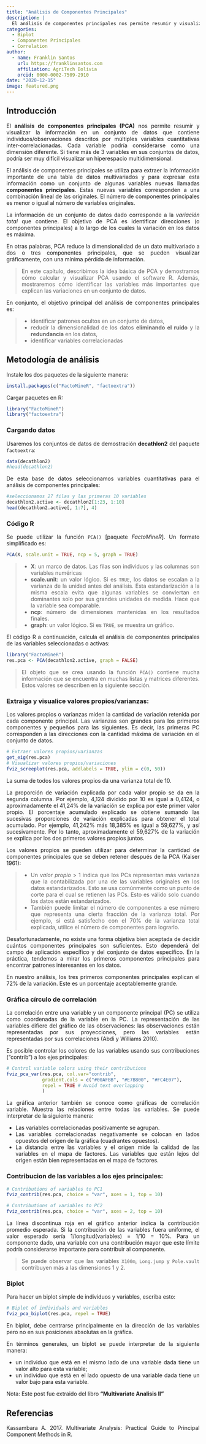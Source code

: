 ```yaml
---
title: "Análisis de Componentes Principales"
description: |
  El análisis de componentes principales nos permite resumir y visualizar la información de un conjunto de datos que contiene observaciones descritos por múltiples variables cuantitativas inter-correlacionadas.
categories:
  - Biplot
  - Componentes Principales
  - Correlation
author:
  - name: Franklin Santos
    url: https://franklinsantos.com
    affiliation: AgriTech Bolivia
    orcid: 0000-0002-7509-2910
date: "2020-12-15"
image: featured.png
---
```


```{=html}
<style>
body {
text-align: justify}
</style>
```
## Introducción

El **análisis de componentes principales (PCA)** nos permite resumir y visualizar la información en un conjunto de datos que contiene individuos/observaciones descritos por múltiples variables cuantitativas inter-correlacionadas. Cada variable podría considerarse como una dimensión diferente. Si tiene más de 3 variables en sus conjuntos de datos, podría ser muy difícil visualizar un hiperespacio multidimensional.

El análisis de componentes principales se utiliza para extraer la información importante de una tabla de datos multivariados y para expresar esta información como un conjunto de algunas variables nuevas llamadas **componentes principales**. Estas nuevas variables corresponden a una combinación lineal de las originales. El número de componentes principales es menor o igual al número de variables originales.

La información de un conjunto de datos dado corresponde a la *variación total* que contiene. El objetivo de PCA es identificar direcciones (o componentes principales) a lo largo de los cuales la variación en los datos es máxima.

En otras palabras, PCA reduce la dimensionalidad de un dato multivariado a dos o tres componentes principales, que se pueden visualizar gráficamente, con una mínima pérdida de información.

> En este capítulo, describimos la idea básica de PCA y demostramos cómo calcular y visualizar PCA usando el software R. Además, mostraremos cómo identificar las variables más importantes que explican las variaciones en un conjunto de datos.

En conjunto, el objetivo principal del análisis de componentes principales es:

> -   identificar patrones ocultos en un conjunto de datos,
> -   reducir la dimensionalidad de los datos **eliminando el ruido** y la **redundancia** en los datos,
> -   identificar variables correlacionadas

## Metodología de análisis

Instale los dos paquetes de la siguiente manera:

```r
install.packages(c("FactoMineR", "factoextra"))
```

Cargar paquetes en R:

```r
library("FactoMineR")
library("factoextra")
```

### Cargando datos

Usaremos los conjuntos de datos de demostración **decathlon2** del paquete `factoextra`:

```r
data(decathlon2)
#head(decathlon2)
```

De esta base de datos seleccionamos variables cuantitativas para el análisis de componentes principales:

```r
#seleccionamos 27 filas y las primeras 10 variables
decathlon2.active <- decathlon2[1:23, 1:10]
head(decathlon2.active[, 1:7], 4)
```

### Código R

Se puede utilizar la función `PCA()` \[paquete *FactoMineR*\]. Un formato simplificado es:

```r
PCA(X, scale.unit = TRUE, ncp = 5, graph = TRUE)
```

> -   **X**: un marco de datos. Las filas son individuos y las columnas son variables numéricas
> -   **scale.unit**: un valor lógico. Si es `TRUE`, los datos se escalan a la varianza de la unidad antes del análisis. Esta estandarización a la misma escala evita que algunas variables se conviertan en dominantes solo por sus grandes unidades de medida. Hace que la variable sea comparable.
> -   **ncp**: número de dimensiones mantenidas en los resultados finales.
> -   **graph**: un valor lógico. Si es `TRUE`, se muestra un gráfico.

El código R a continuación, calcula el análisis de componentes principales de las variables seleccionadas o activas:

```r
library("FactoMineR")
res.pca <- PCA(decathlon2.active, graph = FALSE)
```

> El objeto que se crea usando la función `PCA()` contiene mucha información que se encuentra en muchas listas y matrices diferentes. Estos valores se describen en la siguiente sección.

### Extraiga y visualice valores propios/varianzas:

Los valores propios o varianzas miden la cantidad de variación retenida por cada componente principal. Las varianzas son grandes para los primeros componentes y pequeños para las siguientes. Es decir, las primeras PC corresponden a las direcciones con la cantidad máxima de variación en el conjunto de datos.

```r
# Extraer valores propios/varianzas
get_eig(res.pca)
# Visualizar valores propios/variaciones
fviz_screeplot(res.pca, addlabels = TRUE, ylim = c(0, 50))
```

La suma de todos los valores propios da una varianza total de 10.

La proporción de variación explicada por cada valor propio se da en la segunda columna. Por ejemplo, 4,124 dividido por 10 es igual a 0,4124, o aproximadamente el 41,24% de la variación se explica por este primer valor propio. El porcentaje acumulado explicado se obtiene sumando las sucesivas proporciones de variación explicadas para obtener el total acumulado. Por ejemplo, 41,242% más 18,385% es igual a 59,627%, y así sucesivamente. Por lo tanto, aproximadamente el 59,627% de la variación se explica por los dos primeros valores propios juntos.

Los valores propios se pueden utilizar para determinar la cantidad de componentes principales que se deben retener después de la PCA (Kaiser 1961):

> -   Un *valor propio* \> 1 indica que los PCs representan más varianza que la contabilizada por una de las variables originales en los datos estandarizados. Esto se usa comúnmente como un punto de corte para el cual se retienen las PCs. Esto es válido solo cuando los datos están estandarizados.
> -   También puede limitar el número de componentes a ese número que representa una cierta fracción de la varianza total. Por ejemplo, si está satisfecho con el 70% de la varianza total explicada, utilice el número de componentes para lograrlo.

Desafortunadamente, no existe una forma objetiva bien aceptada de decidir cuántos componentes principales son suficientes. Esto dependerá del campo de aplicación específico y del conjunto de datos específico. En la práctica, tendemos a mirar los primeros componentes principales para encontrar patrones interesantes en los datos.

En nuestro análisis, los tres primeros componentes principales explican el 72% de la variación. Este es un porcentaje aceptablemente grande.

### Gráfica círculo de correlación

La correlación entre una variable y un componente principal (PC) se utiliza como coordenadas de la variable en la PC. La representación de las variables difiere del gráfico de las observaciones: las observaciones están representadas por sus proyecciones, pero las variables están representadas por sus correlaciones (Abdi y Williams 2010).

Es posible controlar los colores de las variables usando sus contribuciones ("contrib") a los ejes principales:

```r
# Control variable colors using their contributions
fviz_pca_var(res.pca, col.var="contrib",
             gradient.cols = c("#00AFBB", "#E7B800", "#FC4E07"),
             repel = TRUE # Avoid text overlapping
             )
```

La gráfica anterior también se conoce como gráficas de correlación variable. Muestra las relaciones entre todas las variables. Se puede interpretar de la siguiente manera:

-   Las variables correlacionadas positivamente se agrupan.
-   Las variables correlacionadas negativamente se colocan en lados opuestos del origen de la gráfica (cuadrantes opuestos).
-   La distancia entre las variables y el origen mide la calidad de las variables en el mapa de factores. Las variables que están lejos del origen están bien representadas en el mapa de factores.

### Contribucion de las variables a los ejes principales:

```r
# Contributions of variables to PC1
fviz_contrib(res.pca, choice = "var", axes = 1, top = 10)

# Contributions of variables to PC2
fviz_contrib(res.pca, choice = "var", axes = 2, top = 10)
```

La línea discontinua roja en el gráfico anterior indica la contribución promedio esperada. Si la contribución de las variables fuera uniforme, el valor esperado sería 1/longitud(variables) = 1/10 = 10%. Para un componente dado, una variable con una contribución mayor que este límite podría considerarse importante para contribuir al componente.

> Se puede observar que las variables `X100m`, `Long.jump` y `Pole.vault` contribuyen más a las dimensiones 1 y 2.

### Biplot

Para hacer un biplot simple de individuos y variables, escriba esto:

```r
# Biplot of individuals and variables
fviz_pca_biplot(res.pca, repel = TRUE)
```

En biplot, debe centrarse principalmente en la dirección de las variables pero no en sus posiciones absolutas en la gráfica.

En términos generales, un biplot se puede interpretar de la siguiente manera:

-   un individuo que está en el mismo lado de una variable dada tiene un valor alto para esta variable;
-   un individuo que está en el lado opuesto de una variable dada tiene un valor bajo para esta variable.

Nota: Este post fue extraido del libro **"Multivariate Analisis II"**

## Referencias

Kassambara A. 2017. Multivariate Analysis: Practical Guide to Principal Component Methods in R.
